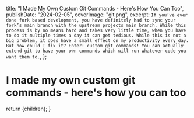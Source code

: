 
  title: "I Made My Own Custom Git Commands -  Here's How You Can Too",
  publishDate: "2024-02-05",
  coverImage: "git.png",
  excerpt: `If you’ve ever done fork based development, you have definitely had to sync your fork’s main branch with the upstream projects main branch.
While this process is by no means hard and takes very little time, when you have to do it multiple times a day it can get tedious. While this
is not a big problem, it does have a small effect on my productivity every day. But how could I fix it? Enter: custom git commands! You can actually
extend git to have your own commands which will run whatever code you want them to.`,
};

# I made my own custom git commands - here's how you can too

  return <BlogLayout meta={meta}>{children}</BlogLayout>;
}
